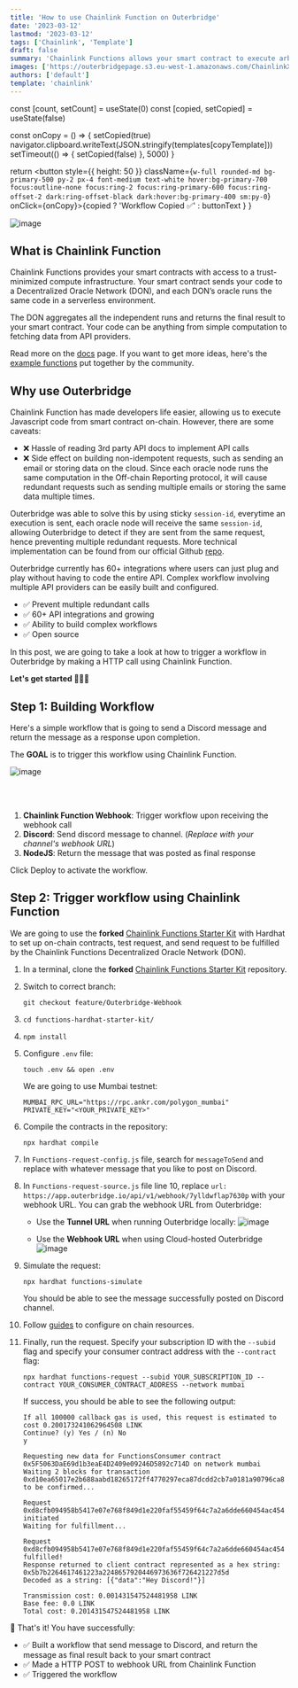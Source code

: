 ```yaml
---
title: 'How to use Chainlink Function on Outerbridge'
date: '2023-03-12'
lastmod: '2023-03-12'
tags: ['Chainlink', 'Template']
draft: false
summary: 'Chainlink Functions allows your smart contract to execute arbitrary code which is processed by Decentralized Oracle Network (DON). Learn how to trigger a workflow in Outerbridge using Chainlink Function'
images: ['https://outerbridgepage.s3.eu-west-1.amazonaws.com/ChainlinkXOuterbridge.png']
authors: ['default']
template: 'chainlink'
---
```



  const [count, setCount] = useState(0)
  const [copied, setCopied] = useState(false)

const onCopy = () => {
setCopied(true)
navigator.clipboard.writeText(JSON.stringify(templates[copyTemplate]))
setTimeout(() => {
setCopied(false)
}, 5000)
}

return <button style={{ height: 50 }}
className={`w-full rounded-md bg-primary-500 py-2 px-4 font-medium text-white hover:bg-primary-700 focus:outline-none focus:ring-2 focus:ring-primary-600 focus:ring-offset-2 dark:ring-offset-black dark:hover:bg-primary-400 sm:py-0`} onClick={onCopy}>{copied ? 'Workflow Copied ✅' : buttonText } </button>
}

![image](https://outerbridgepage.s3.eu-west-1.amazonaws.com/ChainlinkXOuterbridge.png)

## What is Chainlink Function

Chainlink Functions provides your smart contracts with access to a trust-minimized compute infrastructure. Your smart contract sends your code to a Decentralized Oracle Network (DON), and each DON’s oracle runs the same code in a serverless environment.

The DON aggregates all the independent runs and returns the final result to your smart contract. Your code can be anything from simple computation to fetching data from API providers.

Read more on the [docs](https://docs.chain.link/chainlink-functions) page. If you want to get more ideas, here's the [example functions](https://www.usechainlinkfunctions.com/) put together by the community.

## Why use Outerbridge

Chainlink Function has made developers life easier, allowing us to execute Javascript code from smart contract on-chain. However, there are some caveats:

- ❌ Hassle of reading 3rd party API docs to implement API calls
- ❌ Side effect on building non-idempotent requests, such as sending an email or storing data on the cloud. Since each oracle node runs the same computation in the Off-chain Reporting protocol, it will cause redundant requests such as sending multiple emails or storing the same data multiple times.

Outerbridge was able to solve this by using sticky `session-id`, everytime an execution is sent, each oracle node will receive the same `session-id`, allowing Outerbridge to detect if they are sent from the same request, hence preventing multiple redundant requests.
More technical implementation can be found from our official Github [repo](https://github.com/Outerbridgeio/Outerbridge/blob/master/packages/server/src/utils/index.ts#L803).

Outerbridge currently has 60+ integrations where users can just plug and play without having to code the entire API. Complex workflow involving multiple API providers can be easily built and configured.

- ✅ Prevent multiple redundant calls
- ✅ 60+ API integrations and growing
- ✅ Ability to build complex workflows
- ✅ Open source

In this post, we are going to take a look at how to trigger a workflow in Outerbridge by making a HTTP call using Chainlink Function.

**Let's get started 🚀🚀🚀**

## Step 1: Building Workflow

Here's a simple workflow that is going to send a Discord message and return the message as a response upon completion.

The **GOAL** is to trigger this workflow using Chainlink Function.

![image](https://outerbridgepage.s3.eu-west-1.amazonaws.com/CLFunc.gif)

<MyDynamicButton buttonText="Use Chainlink Workflow" copyTemplate="chainlink" />
<br />
<br />

1. **Chainlink Function Webhook**: Trigger workflow upon receiving the webhook call
2. **Discord**: Send discord message to channel. (_Replace with your channel's webhook URL_)
3. **NodeJS**: Return the message that was posted as final response

Click Deploy to activate the workflow.

## Step 2: Trigger workflow using Chainlink Function

We are going to use the **forked** [Chainlink Functions Starter Kit](https://github.com/Outerbridgeio/functions-hardhat-starter-kit) with Hardhat to set up on-chain contracts, test request, and send request to be fulfilled by the Chainlink Functions Decentralized Oracle Network (DON).

1. In a terminal, clone the **forked** [Chainlink Functions Starter Kit](https://github.com/Outerbridgeio/functions-hardhat-starter-kit) repository.

2. Switch to correct branch:

   ```
   git checkout feature/Outerbridge-Webhook
   ```

3. ```
   cd functions-hardhat-starter-kit/
   ```

4. ```
   npm install
   ```

5. Configure `.env` file:

   ```
   touch .env && open .env
   ```

   We are going to use Mumbai testnet:

   ```
   MUMBAI_RPC_URL="https://rpc.ankr.com/polygon_mumbai"
   PRIVATE_KEY="<YOUR_PRIVATE_KEY>"
   ```

6. Compile the contracts in the repository:

   ```
   npx hardhat compile
   ```

7. In `Functions-request-config.js` file, search for `messageToSend` and replace with whatever message that you like to post on Discord.

8. In `Functions-request-source.js` file line 10, replace `url: https://app.outerbridge.io/api/v1/webhook/7ylldwflap7630p` with your webhook URL.
   You can grab the webhook URL from Outerbridge:

   - Use the **Tunnel URL** when running Outerbridge locally:
     ![image](https://outerbridgepage.s3.eu-west-1.amazonaws.com/tunnel-webhook.png)

   - Use the **Webhook URL** when using Cloud-hosted Outerbridge
     ![image](https://outerbridgepage.s3.eu-west-1.amazonaws.com/cloud-webhook.png)

9. Simulate the request:

   ```
   npx hardhat functions-simulate
   ```

   You should be able to see the message successfully posted on Discord channel.

10. Follow [guides](https://docs.chain.link/chainlink-functions/getting-started#configure-your-on-chain-resources) to configure on chain resources.

11. Finally, run the request. Specify your subscription ID with the `--subid` flag and specify your consumer contract address with the `--contract` flag:

    ```
    npx hardhat functions-request --subid YOUR_SUBSCRIPTION_ID --contract YOUR_CONSUMER_CONTRACT_ADDRESS --network mumbai
    ```

    If success, you should be able to see the following output:

    ```
    If all 100000 callback gas is used, this request is estimated to cost 0.200173241062964508 LINK
    Continue? (y) Yes / (n) No
    y

    Requesting new data for FunctionsConsumer contract 0x5F5063DaE69d1b3eaE4D2409e09246D5892c714D on network mumbai
    Waiting 2 blocks for transaction 0xd10ea65017e2b688aabd18265172ff4770297eca87dcdd2cb7a0181a90796ca8 to be confirmed...

    Request 0xd8cfb094958b5417e07e768f849d1e220faf55459f64c7a2a6dde660454ac454 initiated
    Waiting for fulfillment...

    Request 0xd8cfb094958b5417e07e768f849d1e220faf55459f64c7a2a6dde660454ac454 fulfilled!
    Response returned to client contract represented as a hex string: 0x5b7b2264617461223a2248657920446973636f726421227d5d
    Decoded as a string: [{"data":"Hey Discord!"}]

    Transmission cost: 0.001431547524481958 LINK
    Base fee: 0.0 LINK
    Total cost: 0.201431547524481958 LINK
    ```

🎉 That's it! You have successfully:

- ✅ Built a workflow that send message to Discord, and return the message as final result back to your smart contract
- ✅ Made a HTTP POST to webhook URL from Chainlink Function
- ✅ Triggered the workflow
